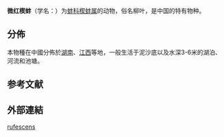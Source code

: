{{Speciesbox
| taxon = Cuneopsis rufescens
| authority = (Heude, 1874){{r|id11266|iucn}}
}}

'''微红楔蚌'''（学名：{{lang|la|''Cuneopsis rufescens''}}）为[[蚌科|蚌科]][[楔蚌属|楔蚌属]]的动物，俗名柳叶，是中国的特有物种{{r|id11266}}。

==分佈==
本物種在中國分佈於[[湖南|湖南]]、[[江西|江西]]等地{{r|id11266}}，一般生活于泥沙底以及水深3-6米的湖泊、河流和池塘{{r|id11266}}。

==参考文献==
{{reflist|refs=
<ref name='id11266'>{{cite web| url =http://www.bioinfo.cn/db05/BjdwSpecies.php?action=view&id=11266| title =微红楔蚌| work =《中国动物物种编目数据库》| publisher =中国科学院微生物研究所| author =中国科学院动物研究所| accessdate =2009-04-28| deadurl =yes| archiveurl =https://web.archive.org/web/20160305051841/http://www.bioinfo.cn/db05/BjdwSpecies.php?action=view&id=11266| archivedate =2016-03-05}}</ref>
}}

==外部連結==
{{Wikispecies-inline|Cuneopsis rufescens}}
{{Taxonbar|from=Q11071428}}

[[Category:楔蚌属|rufescens]]


{{软体动物小作品}}